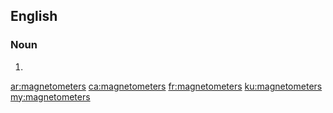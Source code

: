 ==English==

===Noun===
{{head|en|noun plural form}}

# {{plural of|magnetometer|lang=en}}

[[ar:magnetometers]]
[[ca:magnetometers]]
[[fr:magnetometers]]
[[ku:magnetometers]]
[[my:magnetometers]]